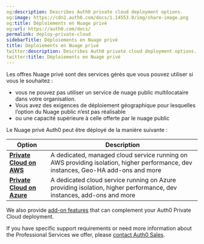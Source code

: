 ```yaml
---
og:description: Describes Auth0 private cloud deployment options.
og:image: https://cdn2.auth0.com/docs/1.14553.0/img/share-image.png
og:title: Déploiements en Nuage privé
og:url: https://auth0.com/docs/
permalink: deploy-private-cloud
sidebarTitle: Déploiements en Nuage privé
title: Déploiements en Nuage privé
twitter:description: Describes Auth0 private cloud deployment options.
twitter:title: Déploiements en Nuage privé
---
```


Les offres Nuage privé sont des services gérés que vous pouvez utiliser si vous le souhaitez :

* vous ne pouvez pas utiliser un service de nuage public multilocataire dans votre organisation.
* Vous avez des exigences de déploiement géographique pour lesquelles l’option du Nuage public n’est pas réalisable
* ou une capacité supérieure à celle offerte par le nuage public

Le Nuage privé Auth0 peut être déployé de la manière suivante :

<table class="table"><thead>
<tr>
<th><strong>Option</strong></th>
<th><strong>Description</strong></th>
</tr>
</thead>
<tbody>
<tr>
<td><a href="/docs/deploy-monitor/deploy-private-cloud/private-cloud-on-aws"><strong>Private Cloud on AWS</strong></a></td>
<td>A dedicated, managed cloud service running on AWS providing isolation, higher performance, dev instances, Geo-HA add-ons and more</td>
</tr>
<tr>
<td><a href="/docs/deploy-monitor/deploy-private-cloud/private-cloud-on-azure"><strong>Private Cloud on Azure</strong></a></td>
<td>A dedicated cloud service running on Azure providing isolation, higher performance, dev instances, add-ons and more</td>
</tr>
</tbody>
</table>

We also provide [add-on features](/docs/deploy-monitor/deploy-private-cloud/private-cloud-add-on-features) that can complement your Auth0 Private Cloud deployment.

If you have specific support requirements or need more information about the Professional Services we offer, please [contact Auth0 Sales](https://auth0.com/contact-us).